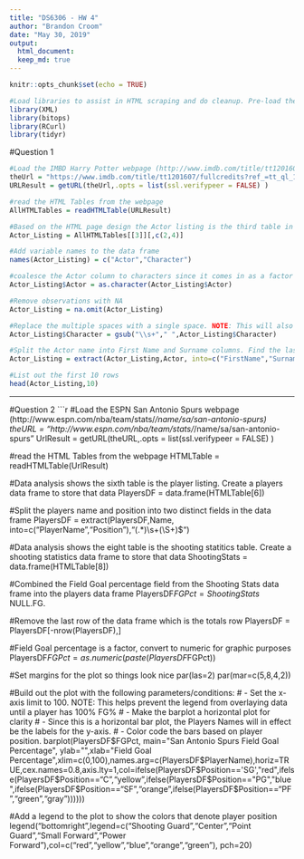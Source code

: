 ---
title: "DS6306 - HW 4"
author: "Brandon Croom"
date: "May 30, 2019"
output: 
  html_document:
  keep_md: true
---

```{r setup, include=FALSE}
knitr::opts_chunk$set(echo = TRUE)
```
```{r}
#Load libraries to assist in HTML scraping and do cleanup. Pre-load the necessary librarys prior to question code for clarity.NOTE The bitops library is requred by RCurl.
library(XML)
library(bitops)
library(RCurl)
library(tidyr)
```

#Question 1
```{r}
#Load the IMBD Harry Potter webpage (http://www.imdb.com/title/tt1201607/fullcredits?ref_=tt_ql_1)
theUrl = "https://www.imdb.com/title/tt1201607/fullcredits?ref_=tt_ql_1&_sm_nck=1"
URLResult = getURL(theUrl,.opts = list(ssl.verifypeer = FALSE) )

#read the HTML Tables from the webpage
AllHTMLTables = readHTMLTable(URLResult)

#Based on the HTML page design the Actor listing is the third table in the page. Extract out the list of actors and remove columns not needed. NOTE: This will also remove the "Rest of cast listed alphabetically" marker as it is in column 1
Actor_Listing = AllHTMLTables[[3]][,c(2,4)]

#Add variable names to the data frame
names(Actor_Listing) = c("Actor","Character")

#coalesce the Actor column to characters since it comes in as a factor
Actor_Listing$Actor = as.character(Actor_Listing$Actor)

#Remove observations with NA
Actor_Listing = na.omit(Actor_Listing)

#Replace the multiple spaces with a single space. NOTE: This will also collapse the Warwick Davis character names to "Griphook / Professor Filius Flitwick"
Actor_Listing$Character = gsub("\\s+"," ",Actor_Listing$Character)

#Split the Actor name into First Name and Surname columns. Find the last space in the Actor string value and split the Actor string
Actor_Listing = extract(Actor_Listing,Actor, into=c("FirstName","Surname"),"(.*)\\s+(\\S+)$")

#List out the first 10 rows
head(Actor_Listing,10)
```

***

#Question 2
```{r}
#Load the ESPN San Antonio Spurs webpage (http://www.espn.com/nba/team/stats/_/name/sa/san-antonio-spurs)
theURL = "http://www.espn.com/nba/team/stats/_/name/sa/san-antonio-spurs"
UrlResult = getURL(theURL,.opts = list(ssl.verifypeer = FALSE) )

#read the HTML Tables from the webpage
HTMLTable = readHTMLTable(UrlResult)

#Data analysis shows the sixth table is the player listing. Create a players data frame to store that data
PlayersDF = data.frame(HTMLTable[6])

#Split the players name and position into two distinct fields in the data frame
PlayersDF = extract(PlayersDF,Name, into=c("PlayerName","Position"),"(.*)\\s+(\\S+)$")

#Data analysis shows the eight table is the shooting statitics table. Create a shooting statistics data frame to store that data
ShootingStats = data.frame(HTMLTable[8])

#Combined the Field Goal percentage field from the Shooting Stats data frame into the players data frame
PlayersDF$FGPct = ShootingStats$ NULL.FG.

#Remove the last row of the data frame which is the totals row
PlayersDF = PlayersDF[-nrow(PlayersDF),]

#Field Goal percentage is a factor, convert to numeric for graphic purposes
PlayersDF$FGPct = as.numeric(paste(PlayersDF$FGPct))

#Set margins for the plot so things look nice
par(las=2)
par(mar=c(5,8,4,2))

#Build out the plot with the following parameters/conditions:
# - Set the x-axis limit to 100. NOTE: This helps prevent the legend from overlaying data until a player has 100% FG%
# - Make the barplot a horizontal plot for clarity
# - Since this is a horizontal bar plot, the Players Names will in effect be the labels for the y-axis.
# - Color code the bars based on player position. 
barplot(PlayersDF$FGPct, main="San Antonio Spurs Field Goal Percentage", ylab="",xlab="Field Goal Percentage",xlim=c(0,100),names.arg=c(PlayersDF$PlayerName),horiz=TRUE,cex.names=0.8,axis.lty=1,col=ifelse(PlayersDF$Position=='SG',"red",ifelse(PlayersDF$Position=="C","yellow",ifelse(PlayersDF$Position=="PG","blue",ifelse(PlayersDF$Position=="SF","orange",ifelse(PlayersDF$Position=="PF","green","gray"))))))

#Add a legend to the plot to show the colors that denote player position
legend("bottomright",legend=c("Shooting Guard","Center","Point Guard","Small Forward","Power Forward"),col=c("red","yellow","blue","orange","green"), pch=20)
